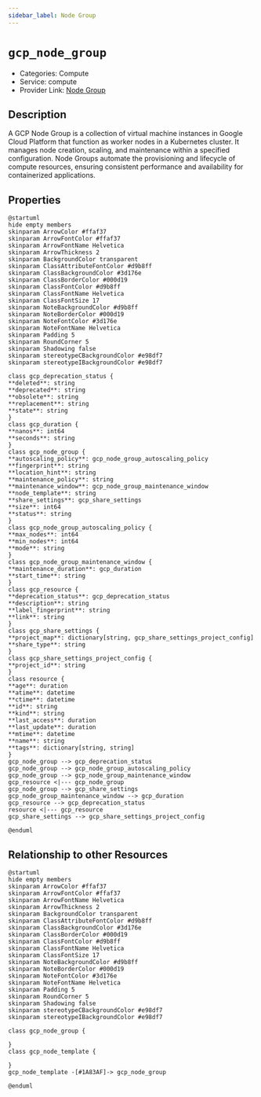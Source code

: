 ```yaml
---
sidebar_label: Node Group
---
```


# `gcp_node_group`

- Categories: Compute
- Service: compute
- Provider Link: [Node Group](https://cloud.google.com/kubernetes-engine/docs/concepts/node-pools)

## Description
A GCP Node Group is a collection of virtual machine instances in Google Cloud Platform that function as worker nodes in a Kubernetes cluster. It manages node creation, scaling, and maintenance within a specified configuration. Node Groups automate the provisioning and lifecycle of compute resources, ensuring consistent performance and availability for containerized applications.

## Properties
<ZoomPanPinch>

```kroki imgType="plantuml" imgAlt="Diagram of Node Group data model"
@startuml
hide empty members
skinparam ArrowColor #ffaf37
skinparam ArrowFontColor #ffaf37
skinparam ArrowFontName Helvetica
skinparam ArrowThickness 2
skinparam BackgroundColor transparent
skinparam ClassAttributeFontColor #d9b8ff
skinparam ClassBackgroundColor #3d176e
skinparam ClassBorderColor #000d19
skinparam ClassFontColor #d9b8ff
skinparam ClassFontName Helvetica
skinparam ClassFontSize 17
skinparam NoteBackgroundColor #d9b8ff
skinparam NoteBorderColor #000d19
skinparam NoteFontColor #3d176e
skinparam NoteFontName Helvetica
skinparam Padding 5
skinparam RoundCorner 5
skinparam Shadowing false
skinparam stereotypeCBackgroundColor #e98df7
skinparam stereotypeIBackgroundColor #e98df7

class gcp_deprecation_status {
**deleted**: string
**deprecated**: string
**obsolete**: string
**replacement**: string
**state**: string
}
class gcp_duration {
**nanos**: int64
**seconds**: string
}
class gcp_node_group {
**autoscaling_policy**: gcp_node_group_autoscaling_policy
**fingerprint**: string
**location_hint**: string
**maintenance_policy**: string
**maintenance_window**: gcp_node_group_maintenance_window
**node_template**: string
**share_settings**: gcp_share_settings
**size**: int64
**status**: string
}
class gcp_node_group_autoscaling_policy {
**max_nodes**: int64
**min_nodes**: int64
**mode**: string
}
class gcp_node_group_maintenance_window {
**maintenance_duration**: gcp_duration
**start_time**: string
}
class gcp_resource {
**deprecation_status**: gcp_deprecation_status
**description**: string
**label_fingerprint**: string
**link**: string
}
class gcp_share_settings {
**project_map**: dictionary[string, gcp_share_settings_project_config]
**share_type**: string
}
class gcp_share_settings_project_config {
**project_id**: string
}
class resource {
**age**: duration
**atime**: datetime
**ctime**: datetime
**id**: string
**kind**: string
**last_access**: duration
**last_update**: duration
**mtime**: datetime
**name**: string
**tags**: dictionary[string, string]
}
gcp_node_group --> gcp_deprecation_status
gcp_node_group --> gcp_node_group_autoscaling_policy
gcp_node_group --> gcp_node_group_maintenance_window
gcp_resource <|--- gcp_node_group
gcp_node_group --> gcp_share_settings
gcp_node_group_maintenance_window --> gcp_duration
gcp_resource --> gcp_deprecation_status
resource <|--- gcp_resource
gcp_share_settings --> gcp_share_settings_project_config

@enduml
```

</ZoomPanPinch>


## Relationship to other Resources
<ZoomPanPinch>

```kroki imgType="plantuml" imgAlt="Diagram of Node Group resource relationships"
@startuml
hide empty members
skinparam ArrowColor #ffaf37
skinparam ArrowFontColor #ffaf37
skinparam ArrowFontName Helvetica
skinparam ArrowThickness 2
skinparam BackgroundColor transparent
skinparam ClassAttributeFontColor #d9b8ff
skinparam ClassBackgroundColor #3d176e
skinparam ClassBorderColor #000d19
skinparam ClassFontColor #d9b8ff
skinparam ClassFontName Helvetica
skinparam ClassFontSize 17
skinparam NoteBackgroundColor #d9b8ff
skinparam NoteBorderColor #000d19
skinparam NoteFontColor #3d176e
skinparam NoteFontName Helvetica
skinparam Padding 5
skinparam RoundCorner 5
skinparam Shadowing false
skinparam stereotypeCBackgroundColor #e98df7
skinparam stereotypeIBackgroundColor #e98df7

class gcp_node_group {

}
class gcp_node_template {

}
gcp_node_template -[#1A83AF]-> gcp_node_group

@enduml
```

</ZoomPanPinch>




